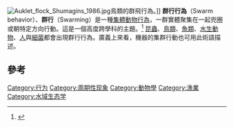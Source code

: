 {{Expand English|Swarm behaviour}}
{{refimprove|time=2016-03-21T14:39:11+00:00}}

[[File:Auklet_flock_Shumagins_1986.jpg|thumb]]鳥類的群飛行為。]]
'''群行行為'''（Swarm behavior）、'''群行'''（Swarming）是一種[[集體動物行為|集體動物行為]]，一群實體聚集在一起兜圈或朝特定方向行動。這是一個高度跨學科的主題。<ref name=Bouffanais>{{cite book|last1=Bouffanais|first1=Roland|title=Design and Control of Swarm Dynamics|publisher=Springer|isbn=978-981-287-750-5|edition=First|url=http://www.springer.com/gp/book/9789812877505|access-date=2016-03-21|archive-date=2017-12-07|archive-url=https://web.archive.org/web/20171207192123/https://www.springer.com/gp/book/9789812877505|dead-url=no}}</ref> [[昆蟲|昆蟲]]、[[鳥類|鳥類]]、[[魚類|魚類]]、[[水生動物|水生動物]]、[[人|人]]與[[細菌|細菌]]都會出現群行行為。廣義上來看，機器的集群行動也可用此術語描述。
{{Clear}}

==參考==
{{reflist}}

{{复杂系统|state=collapsed}}
{{Authority control}}

[[Category:行为|Category:行为]]
[[Category:周期性现象|Category:周期性现象]]
[[Category:動物學|Category:動物學]]
[[Category:漁業|Category:漁業]]
[[Category:水域生态学|Category:水域生态学]]
{{科学小作品}}